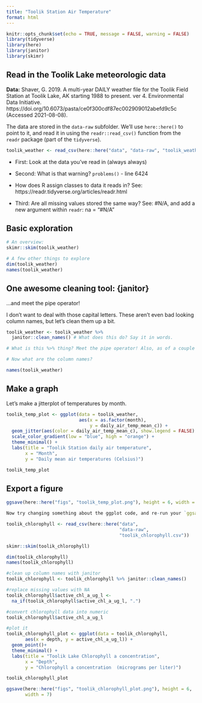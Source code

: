 ```yaml
---
title: "Toolik Station Air Temperature"
format: html
---
```


```r
knitr::opts_chunk$set(echo = TRUE, message = FALSE, warning = FALSE)
library(tidyverse)
library(here)
library(janitor)
library(skimr)
```

## Read in the Toolik Lake meteorologic data

**Data:** Shaver, G. 2019. A multi-year DAILY weather file for the Toolik Field Station at Toolik Lake, AK starting 1988 to present. ver 4. Environmental Data Initiative. https://doi.org/10.6073/pasta/ce0f300cdf87ec002909012abefd9c5c (Accessed 2021-08-08).

The data are stored in the `data-raw` subfolder. We'll use `here::here()` to point to it, and read it in using the `readr::read_csv()` function from the `readr` package (part of the `tidyverse`).

```r
toolik_weather <- read_csv(here::here("data", "data-raw", "toolik_weather.csv"),)
```

-   First: Look at the data you've read in (always always)

-   Second: What is that warning? `problems()` - line 6424

-   How does R assign classes to data it reads in? See: https://readr.tidyverse.org/articles/readr.html

-   Third: Are all missing values stored the same way? See: #N/A, and add a new argument within `readr`: na = "#N/A"

## Basic exploration

```r
# An overview:
skimr::skim(toolik_weather)

# A few other things to explore
dim(toolik_weather)
names(toolik_weather)
```

## One awesome cleaning tool: {janitor}

...and meet the pipe operator!

I don't want to deal with those capital letters. These aren't even bad looking column names, but let's clean them up a bit.

```r
toolik_weather <- toolik_weather %>% 
  janitor::clean_names() # What does this do? Say it in words.

# What is this %>% thing? Meet the pipe operator! Also, as of a couple months ago, |> is a native pipe operator (versus %>%, which comes along with the tidyverse)

# Now what are the column names?
```

```r
names(toolik_weather)
```

## Make a graph

Let's make a jitterplot of temperatures by month.

```r
toolik_temp_plot <- ggplot(data = toolik_weather, 
                           aes(x = as.factor(month), 
                               y = daily_air_temp_mean_c)) +
  geom_jitter(aes(color = daily_air_temp_mean_c), show.legend = FALSE) +
  scale_color_gradient(low = "blue", high = "orange") +
  theme_minimal() +
  labs(title = "Toolik Station daily air temperature",
       x = "Month",
       y = "Daily mean air temperatures (Celsius)")

toolik_temp_plot
```

## Export a figure

```r
ggsave(here::here("figs", "toolik_temp_plot.png"), height = 6, width = 7)

Now try changing something about the ggplot code, and re-run your `ggsave()` line above. Does your saved figure change? Great!

```

```r
toolik_chlorophyll <- read_csv(here::here("data", 
                                          "data-raw", 
                                          "toolik_chlorophyll.csv"))

skimr::skim(toolik_chlorophyll)

dim(toolik_chlorophyll)
names(toolik_chlorophyll)

#clean up column names with janitor
toolik_chlorophyll <- toolik_chlorophyll %>% janitor::clean_names()

#replace missing values with NA
toolik_chlorophyll$active_chl_a_ug_l <-
  na_if(toolik_chlorophyll$active_chl_a_ug_l, ".")

#convert chlorophyll data into numeric
toolik_chlorophyll$active_chl_a_ug_l

#plot it
toolik_chlorophyll_plot <- ggplot(data = toolik_chlorophyll,
       aes(x = depth, y = active_chl_a_ug_l)) +
  geom_point()+
  theme_minimal() + 
  labs(title = "Toolik Lake Chlorophyll a concentration", 
       x = "Depth", 
       y = "Chlorophyll a concentration  (micrograms per liter)")

toolik_chlorophyll_plot

ggsave(here::here("figs", "toolik_chlorophyll_plot.png"), height = 6,
       width = 7)
```

